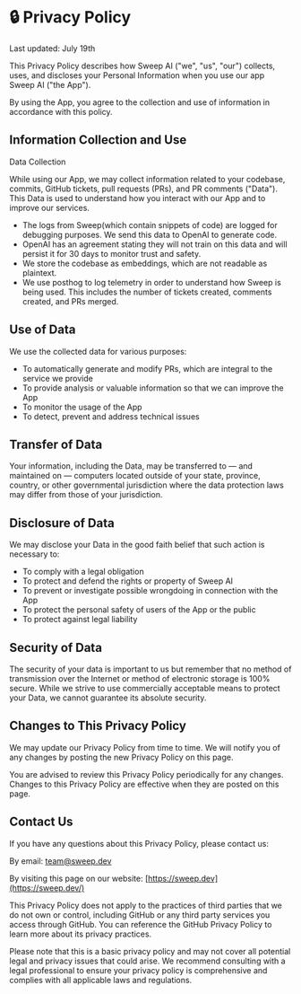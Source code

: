 # 🔒 Privacy Policy

Last updated: July 19th

This Privacy Policy describes how Sweep AI ("we", "us", "our") collects, uses, and discloses your Personal Information when you use our app Sweep AI ("the App").

By using the App, you agree to the collection and use of information in accordance with this policy.

## Information Collection and Use

Data Collection

While using our App, we may collect information related to your codebase, commits, GitHub tickets, pull requests (PRs), and PR comments ("Data"). This Data is used to understand how you interact with our App and to improve our services.

- The logs from Sweep(which contain snippets of code) are logged for debugging purposes. We send this data to OpenAI to generate code.
- OpenAI has an agreement stating they will not train on this data and will persist it for 30 days to monitor trust and safety.
- We store the codebase as embeddings, which are not readable as plaintext.
- We use posthog to log telemetry in order to understand how Sweep is being used. This includes the number of tickets created, comments created, and PRs merged.

## Use of Data

We use the collected data for various purposes:

- To automatically generate and modify PRs, which are integral to the service we provide
- To provide analysis or valuable information so that we can improve the App
- To monitor the usage of the App
- To detect, prevent and address technical issues

## Transfer of Data

Your information, including the Data, may be transferred to — and maintained on — computers located outside of your state, province, country, or other governmental jurisdiction where the data protection laws may differ from those of your jurisdiction.

## Disclosure of Data

We may disclose your Data in the good faith belief that such action is necessary to:

- To comply with a legal obligation
- To protect and defend the rights or property of Sweep AI
- To prevent or investigate possible wrongdoing in connection with the App
- To protect the personal safety of users of the App or the public
- To protect against legal liability

## Security of Data

The security of your data is important to us but remember that no method of transmission over the Internet or method of electronic storage is 100% secure. While we strive to use commercially acceptable means to protect your Data, we cannot guarantee its absolute security.

## Changes to This Privacy Policy

We may update our Privacy Policy from time to time. We will notify you of any changes by posting the new Privacy Policy on this page.

You are advised to review this Privacy Policy periodically for any changes. Changes to this Privacy Policy are effective when they are posted on this page.

## Contact Us

If you have any questions about this Privacy Policy, please contact us:

By email: [team@sweep.dev](mailto:team@sweep.dev)

By visiting this page on our website: [https://sweep.dev](https://sweep.dev/)

This Privacy Policy does not apply to the practices of third parties that we do not own or control, including GitHub or any third party services you access through GitHub. You can reference the GitHub Privacy Policy to learn more about its privacy practices.

Please note that this is a basic privacy policy and may not cover all potential legal and privacy issues that could arise. We recommend consulting with a legal professional to ensure your privacy policy is comprehensive and complies with all applicable laws and regulations.
